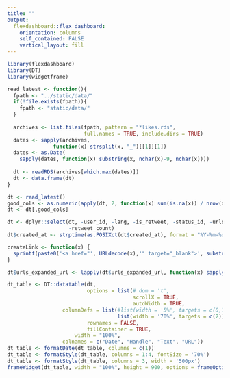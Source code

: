 ```yaml
---
title: ""
output: 
  flexdashboard::flex_dashboard:
    orientation: columns
    self_contained: FALSE
    vertical_layout: fill
---
```


```r
library(flexdashboard)
library(DT)
library(widgetframe)
```


```r
read_latest <- function(){
  fpath <- "../static/data/"
  if(!file.exists(fpath)){
    fpath <- "static/data/"
  }
  
  archives <- list.files(fpath, pattern = "*likes.rds", 
                         full.names = TRUE, include.dirs = TRUE)
  dates <- sapply(archives, 
               function(x) strsplit(x, "_")[[1]][1])
  dates <- as.Date(
    sapply(dates, function(x) substring(x, nchar(x)-9, nchar(x))))
    
  dt <- readRDS(archives[which.max(dates)])
  dt <- data.frame(dt)
}

dt <- read_latest()
good_cols <- as.numeric(apply(dt, 2, function(x) sum(is.na(x)) / nrow(dt))) < 0.2
dt <- dt[,good_cols]

dt <- dplyr::select(dt, -user_id, -lang, -is_retweet, -status_id, -urls_url, -urls_t.co, -geo_coords, -coords_coords, -source, -bbox_coords, -favorite_count,
                    -retweet_count)
dt$created_at <- strptime(as.POSIXct(dt$created_at), format = "%Y-%m-%d")

createLink <- function(x) {
  sprintf(paste0('<a href="', URLdecode(x),'" target="_blank">', substr(x, 1, 25) ,'</a>'))
}

dt$urls_expanded_url <- lapply(dt$urls_expanded_url, function(x) sapply(x, createLink))

dt_table <- DT::datatable(dt, 
                          options = list(# dom = 't',
                                         scrollX = TRUE,
                                         autoWidth = TRUE,
                  columnDefs = list(#list(width = '5%', targets = c(0,1,3)), 
                                    list(width = '70%', targets = c(2)))), 
                          rownames = FALSE,
                          fillContainer = TRUE,
                      width = "100%", 
                  colnames = c("Date", "Handle", "Text", "URL"))
dt_table <- formatDate(dt_table, columns = c(1))
dt_table <- formatStyle(dt_table, columns = 1:4, fontSize = '70%')
dt_table <- formatStyle(dt_table, columns = 3, width = '500px')
frameWidget(dt_table, width = "100%", height = 900, options = frameOptions(allowfullscreen = TRUE))

```
